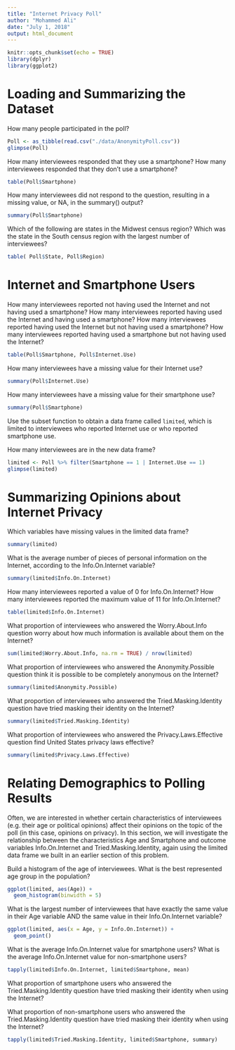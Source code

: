 ```yaml
---
title: "Internet Privacy Poll"
author: "Mohammed Ali"
date: "July 1, 2018"
output: html_document
---
```


```r
knitr::opts_chunk$set(echo = TRUE)
library(dplyr)
library(ggplot2)
```

# Loading and Summarizing the Dataset

How many people participated in the poll?

```r
Poll <- as_tibble(read.csv("./data/AnonymityPoll.csv"))
glimpse(Poll)
```

How many interviewees responded that they use a smartphone?
How many interviewees responded that they don't use a smartphone?
```r
table(Poll$Smartphone)
```

How many interviewees did not respond to the question, resulting in a missing value, or NA, in the summary() output?

```r
summary(Poll$Smartphone)
```

Which of the following are states in the Midwest census region?
Which was the state in the South census region with the largest number of interviewees?

```r
table( Poll$State, Poll$Region)
```

# Internet and Smartphone Users

How many interviewees reported not having used the Internet and not having used a smartphone?
How many interviewees reported having used the Internet and having used a smartphone?
How many interviewees reported having used the Internet but not having used a smartphone?
How many interviewees reported having used a smartphone but not having used the Internet?

```r
table(Poll$Smartphone, Poll$Internet.Use)
```

How many interviewees have a missing value for their Internet use?

```r
summary(Poll$Internet.Use)
```

How many interviewees have a missing value for their smartphone use?

```r
summary(Poll$Smartphone)
```

Use the subset function to obtain a data frame called `limited`, which is limited to interviewees who reported Internet use or who reported smartphone use. 

How many interviewees are in the new data frame?

```r
limited <- Poll %>% filter(Smartphone == 1 | Internet.Use == 1)
glimpse(limited)
```

# Summarizing Opinions about Internet Privacy

Which variables have missing values in the limited data frame?

```r
summary(limited)
```

What is the average number of pieces of personal information on the Internet, according to the Info.On.Internet variable?

```r
summary(limited$Info.On.Internet)
```

How many interviewees reported a value of 0 for Info.On.Internet?
How many interviewees reported the maximum value of 11 for Info.On.Internet?

```r
table(limited$Info.On.Internet)
```

What proportion of interviewees who answered the Worry.About.Info question worry about how much information is available about them on the Internet? 

```r
sum(limited$Worry.About.Info, na.rm = TRUE) / nrow(limited)
```

What proportion of interviewees who answered the Anonymity.Possible question think it is possible to be completely anonymous on the Internet?

```r
summary(limited$Anonymity.Possible)
```

What proportion of interviewees who answered the Tried.Masking.Identity question have tried masking their identity on the Internet?

```r
summary(limited$Tried.Masking.Identity)
```

What proportion of interviewees who answered the Privacy.Laws.Effective question find United States privacy laws effective?

```r
summary(limited$Privacy.Laws.Effective)
```

# Relating Demographics to Polling Results
Often, we are interested in whether certain characteristics of interviewees (e.g. their age or political opinions) affect their opinions on the topic of the poll (in this case, opinions on privacy). In this section, we will investigate the relationship between the characteristics Age and Smartphone and outcome variables Info.On.Internet and Tried.Masking.Identity, again using the limited data frame we built in an earlier section of this problem.

Build a histogram of the age of interviewees. What is the best represented age group in the population?

```r
ggplot(limited, aes(Age)) +
  geom_histogram(binwidth = 5)
```

What is the largest number of interviewees that have exactly the same value in their Age variable AND the same value in their Info.On.Internet variable? 

```r
ggplot(limited, aes(x = Age, y = Info.On.Internet)) +
  geom_point()
```

What is the average Info.On.Internet value for smartphone users?
What is the average Info.On.Internet value for non-smartphone users?

```r
tapply(limited$Info.On.Internet, limited$Smartphone, mean)
```

What proportion of smartphone users who answered the Tried.Masking.Identity question have tried masking their identity when using the Internet?

What proportion of non-smartphone users who answered the Tried.Masking.Identity question have tried masking their identity when using the Internet?


```r
tapply(limited$Tried.Masking.Identity, limited$Smartphone, summary)
```
